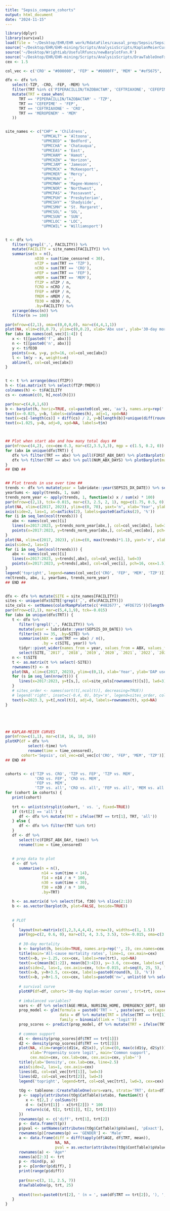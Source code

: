 ```yaml
---
title: "Sepsis_compare_cohorts"
output: html_document
date: "2024-11-15"
---
```


```r
library(dplyr)
library(survival)
load(file = '~/Desktop/EHR/EHR work/RdataFiles/causal_prep/Sepsis/Sepsis_AllData.Rdata')
source('~/Desktop/EHR/EHR-mining/Scripts/AnalysisScripts/KaplanMeierCurveFxns.R')
source('~/Desktop/WrightLab/UsefulRfuncs/newBarplotFxn.R')
source('~/Desktop/EHR/EHR-mining/Scripts/AnalysisScripts/DrawTableOneFxn.R')
cex <- 1.5

col_vec <- c('CRO' = "#000000", 'FEP' = "#0000FF", 'MEM' = "#ef5675", 'TZP' = "#ffa600", 'all' = '#999999')

dfx <- dfx %>%
   select(-TZP, -CRO, -FEP, -MEM) %>%
   filter(TRT %in% c('PIPERACILLIN/TAZOBACTAM', 'CEFTRIAXONE', 'CEFEPIME', 'MEROPENEM')) %>%
   mutate(TRT = case_when(
      TRT == 'PIPERACILLIN/TAZOBACTAM' ~ 'TZP',
      TRT == 'CEFEPIME' ~ 'FEP',
      TRT == 'CEFTRIAXONE' ~ 'CRO',
      TRT == 'MEROPENEM' ~ 'MEM'
   ))


site_names <- c("CHP" = 'Childrens', 
                "UPMCALT" = 'Altoona', 
                "UPMCBED" = 'Bedford', 
                "UPMCCHA" = 'Chatauqua', 
                "UPMCEAS" = 'East',
                "UPMCHAM" = 'Hamot', 
                "UPMCHZN" = 'Horizon',
                "UPMCJAM" = 'Jameson', 
                "UPMCMCK" = 'McKeesport', 
                "UPMCMER" = 'Mercy', 
                "UPMCMUN" = '', 
                "UPMCMWH" = 'Magee-Womens', 
                "UPMCNOR" = 'Northwest', 
                "UPMCPAS" = 'Passavant', 
                "UPMCPUH" = 'Presbyterian', 
                "UPMCSHY" = 'Shadyside', 
                "UPMCSMH" = 'St. Margaret', 
                "UPMCSOL" = 'SOL', 
                "UPMCSUN" = 'SUN', 
                'UPMCLOC' = 'LOC',
                "UPMCWIL" = 'Williamsport')


t <- dfx %>% 
   filter(!grepl(',', FACILITY)) %>% 
   mutate(FACILITY = site_names[FACILITY]) %>%
   summarise(n = n(),
             nD30 = sum(time_censored < 30),
             nTZP = sum(TRT == 'TZP'),
             nCRO = sum(TRT == 'CRO'),
             nFEP = sum(TRT == 'FEP'),
             nMEM = sum(TRT == 'MEM'),
             fTZP = nTZP / n,
             fCRO = nCRO / n,
             fFEP = nFEP / n,
             fMEM = nMEM / n,
             fD30 = nD30 / n,
             .by=FACILITY) %>%
   arrange(desc(n)) %>% 
   filter(n >= 100)

par(mfrow=c(2,1), oma=c(0,0,0,0), mar=c(4,4,1,1))
plot(NA, xlim=c(0,0.7), ylim=c(0,0.2), xlab='Abx use', ylab='30-day mortality')
for (abx in names(col_vec)[1:4]) {
   x <- t[[paste0('f', abx)]]
   n <- t[[paste0('n', abx)]]
   y <- t$fD30
   points(x=x, y=y, pch=16, col=col_vec[abx])
   l <- lm(y ~ x, weights=n)
   abline(l, col=col_vec[abx])
}


t <- t %>% arrange(desc(fTZP))
h <- t(as.matrix(t %>% select(fTZP:fMEM)))
colnames(h) <- t$FACILITY
cs <- cumsum(c(0, h[,ncol(h)]))

par(mar=c(4,8,1,6))
b <- barplot(h, horiz=TRUE, col=paste0(col_vec, 'aa'), names.arg=rep('', ncol(h)), xaxt='n')
text(x=-0.025, y=b, labels=colnames(h), adj=1, xpd=NA)
text(x=cs[-length(cs)] + diff(cs) / 2, y=b[length(b)]+unique(diff(round(b,1))), labels=gsub('f', '', rownames(h)), xpd=NA)
text(x=1.025, y=b, adj=0, xpd=NA, labels=t$n)



## Plot when start abx and how many total days ##
par(mfrow=c(4,2), cex=cex-0.3, mar=c(2,3.5,3,3), mgp = c(1.5, 0.2, 0))
for (abx in unique(dfx$TRT)) {
   dfx %>% filter(TRT == abx) %>% pull(FIRST_ABX_DAY) %>% plotBarplot(main=abx, xlab='First abx day (relative to sepsis dx)')
   dfx %>% filter(TRT == abx) %>% pull(NUM_ABX_DAYS) %>% plotBarplot(main=abx, xlab='Num days abx administered')
}
## END ##


## Plot trends in use over time ##
trends <- dfx %>% mutate(year = lubridate::year(SEPSIS_DX_DATE)) %>% select(year, TRT) %>% table()
yearSums <- apply(trends, 1, sum)
trends_norm_year <- apply(trends, 1, function(x) x / sum(x) * 100)
par(mfrow=c(2,1), tck=-0.015, mar=c(3, 2.5, 2, 1), mgp=c(1.75, 0.5, 0))
plot(NA, xlim=c(2017, 2023), ylim=c(0, 70), yaxt='n', xlab='Year', ylab='', main='Normalized by year')
axis(side=2, las=1, at=axTicks(2), labels=paste0(axTicks(2), '%'))
for (i in seq_len(ncol(trends))) {
   abx <- names(col_vec)[i]
   lines(x=2017:2023, y=trends_norm_year[abx,], col=col_vec[abx], lwd=3)
   points(x=2017:2023, y=trends_norm_year[abx,], col=col_vec[abx], pch=16, cex=1.5)
}
plot(NA, xlim=c(2017, 2023), ylim=c(0, max(trends)*1.1), yaxt='n', xlab='Year', ylab='', main='Total sepsis cases')
axis(side=2, las=1)
for (i in seq_len(ncol(trends))) {
   abx <- names(col_vec)[i]
   lines(x=2017:2023, y=trends[,abx], col=col_vec[i], lwd=3)
   points(x=2017:2023, y=trends[,abx], col=col_vec[i], pch=16, cex=1.5)
}
legend('topright', legend=names(col_vec[c('CRO', 'FEP', 'MEM', 'TZP')]), col=col_vec[c('CRO', 'FEP', 'MEM', 'TZP')], lwd=3, pch=16, pt.cex=1.5)
rm(trends, abx, i, yearSums, trends_norm_year)
## END ##


dfx <- dfx %>% mutate(SITE = site_names[FACILITY])
sites <- unique(dfx$SITE[!grepl(',', dfx$FACILITY)])
site_cols <- setNames(colorRampPalette(c('#482677', '#FDE725'))(length(sites)), sites)
par(mfrow=c(2,1), mar=c(5,4,1,9), tck=-0.015)
for (abx in unique(dfx$TRT)) {
   t <- dfx %>% 
      filter(!grepl(',', FACILITY)) %>%
      mutate(year = lubridate::year(SEPSIS_DX_DATE)) %>%
      filter(n() >= 35, .by=SITE) %>%
      summarise(ABX = sum(TRT == abx) / n(),
                .by = c(SITE, year)) %>%
      tidyr::pivot_wider(names_from = year, values_from = ABX, values_fill = 0) %>%
      select(SITE, `2017`, `2018`, `2019`, `2020`, `2021`, `2022`, `2023`)
   n <- t$SITE
   t <- as.matrix(t %>% select(-SITE))
   rownames(t) <- n
   plot(NA, xlim=c(2017, 2023), ylim=c(0,1), xlab='Year', ylab='DAP use')
   for (s in seq_len(nrow(t))) {
      lines(x=2017:2023, y=t[s,], col=site_cols[rownames(t)[s]], lwd=3)
   }
   # sites_order <- names(sort(t[,ncol(t)], decreasing=TRUE))
   # legend('right', inset=c(-0.4, 0), bty='n', legend=sites_order, col=site_cols[sites_order], lwd=3, xpd=NA)
   text(x=2023.3, y=t[,ncol(t)], adj=0, labels=rownames(t), xpd=NA)
}





## KAPLAN-MEIER CURVES
par(mfrow=c(1,1), mar=c(18, 16, 18, 16))
plotKP(df = dfx %>%
          select(-time) %>% 
          rename(time = time_censored),
       cohort='Sepsis', col_vec=col_vec[c('CRO', 'FEP', 'MEM', 'TZP')])
## END ##


cohorts <- c('TZP vs. CRO', 'TZP vs. FEP', 'TZP vs. MEM',
             'CRO vs. FEP', 'CRO vs. MEM',
             'FEP vs. MEM',
             'TZP vs. all', 'CRO vs. all', 'FEP vs. all', 'MEM vs. all')
for (cohort in cohorts) {
   print(cohort)
   
   trt <- unlist(strsplit(cohort, ' vs. ', fixed=TRUE))
   if (trt[2] == 'all') {
      df <- dfx %>% mutate(TRT = ifelse(TRT == trt[1], TRT, 'all'))
   } else {
      df <- dfx %>% filter(TRT %in% trt)
   }
   df <- df %>%
      select(!c(FIRST_ABX_DAY, time)) %>% 
      rename(time = time_censored)
   
   
   # prep data to plot
   d <- df %>% 
      summarise(n = n(),
                n14 = sum(time < 14),
                f14 = n14 / n * 100,
                n30 = sum(time < 30),
                f30 = n30 / n * 100,
                .by=TRT)
   
   h <- as.matrix(d %>% select(f14, f30) %>% slice(2:1))
   b <- as.vector(barplot(h, plot=FALSE, beside=TRUE))
   
   
   # PLOT
   {
      layout(mat=matrix(c(1,2,3,4,4,4), nrow=3), widths=c(1, 1.5))
      par(mgp=c(2, 0.6, 0), mar=c(3, 4, 3.5, 3.5), tck=-0.015, oma=c(3,0,2,0), xpd=FALSE)
      
      # 30-day mortality
      b <- barplot(h, beside=TRUE, names.arg=rep('', 2), cex.names=cex, cex.lab=cex, cex.main=cex, ylim=c(0, 25), yaxt='n')
      title(main='All-cause mortality rates', line=1, cex.main=cex)
      text(x=b, y=-1.25, cex=cex, labels=rev(trt), xpd=NA)
      text(x=c(mean(b[1:2]), mean(b[3:4])), y=-3.6, cex=cex, labels=c('14-day', '30-day'), xpd=NA)
      axis(side=2, las=1, cex.axis=cex, tck=-0.015, at=seq(0, 25, 5), labels=paste0(seq(0, 25, 5), '%'))
      text(x=b, y=h+3.5, cex=cex, labels=paste0(round(h, 1), '%'))
      text(x=b, y=h+1.5, cex=cex, labels=paste0('n=', unlist(d %>% select(n14, n30) %>% slice(2:1))))
      
      # survival curve
      plotKP(df=df, cohort='30-day Kaplan-meier curves', trt=trt, cex=cex, col_vec=col_vec[trt])
      
      # imbalanced variables?
      vars <- df %>% select(AGE:MRSA, NURSING_HOME, EMERGENCY_DEPT, SEPTIC_SHOCK:Smoking) %>% names
      prop_model <- glm(formula = paste0('TRT ~ ', paste(vars, collapse=' + ')), 
                        data = df %>% mutate(TRT = ifelse(TRT == trt[1], 1, 0)), 
                        family = binomial(link = 'logit'))
      prop_scores <- predict(prop_model, df %>% mutate(TRT = ifelse(TRT == trt[1], 1, 0)))
      
      # common support
      d1 <- density(prop_scores[df$TRT == trt[1]])
      d2 <- density(prop_scores[df$TRT == trt[2]])
      plot(NA, xlim=range(c(d1$x, d2$x)), ylim=c(0, max(c(d1$y, d2$y))), yaxt='n', 
           xlab='Propensity score logit', main='Common support', 
           cex.main=cex, cex.lab=cex, cex.axis=cex, ylab='')
      title(ylab='Density', cex.lab=cex, line=2.5)
      axis(side=2, las=1, cex.axis=cex)
      lines(d1, col=col_vec[trt[1]], lwd=3)
      lines(d2, col=col_vec[trt[2]], lwd=3)
      legend('topright', legend=trt, col=col_vec[trt], lwd=3, cex=cex)
      
      tOg <- tableone::CreateTableOne(vars=vars, strata='TRT', data=df)
      p <- sapply(attributes(tOg$CatTable)$xtabs, function(t) {
         x <- t[2,] / colSums(t)
         d <- (x[trt[1]] - x[trt[2]]) * 100
         return(c(d, t[2, trt[1]], t[2, trt[2]]))
      })
      rownames(p) <- c('diff', trt[1], trt[2])
      p <- data.frame(t(p))
      p$pval <- setNames(attributes(tOg$CatTable)$pValues[, 'pExact'], rownames(attributes(tOg$CatTable)$pValues))
      rownames(p)[rownames(p) == 'GENDER'] <- 'Male'
      a <- data.frame(diff = diff(tapply(df$AGE, df$TRT, mean)),
                      NA, NA, 
                      pval = as.vector(attributes(tOg$ContTable)$pValues[ ,'pNonNormal']))
      rownames(a) <- 'Age*'
      names(a)[2:3] <- trt
      p <- rbind(p, a)
      p <- p[order(p$diff), ]
      print(range(p$diff))
      
      par(mar=c(3, 11, 2.5, 7))
      drawTableOne(p, trt, 25)
      
      mtext(text=paste0(trt[2], ' (n = ', sum(df$TRT == trt[2]), '), ', trt[1], ' (n = ', sum(df$TRT == trt[1]), ')'), outer=TRUE, at=0.5, cex=cex-0.3, font=2)
   }
}
```